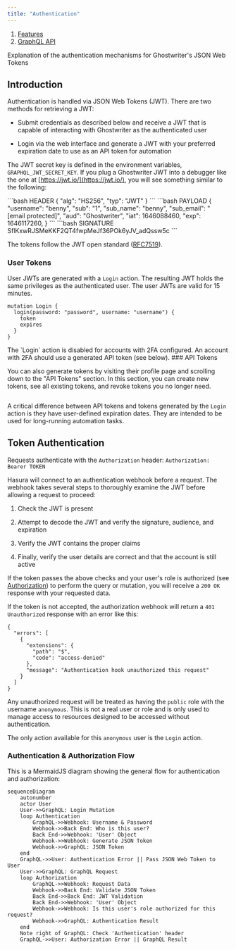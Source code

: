 ```yaml
---
title: "Authentication"
---
```


1. [Features](/features)
2. [GraphQL API](/features/graphql-api)

Explanation of the authentication mechanisms for Ghostwriter's JSON Web Tokens

## Introduction

Authentication is handled via JSON Web Tokens (JWT). There are two methods for retrieving a JWT:

* Submit credentials as described below and receive a JWT that is capable of interacting with Ghostwriter as the authenticated user

* Login via the web interface and generate a JWT with your preferred expiration date to use as an API token for automation

The JWT secret key is defined in the environment variables, `GRAPHQL_JWT_SECRET_KEY`. If you plug a Ghostwriter JWT into a debugger like the one at [https://jwt.io/](https://jwt.io/), you will see something similar to the following:

<CodeGroup>
  ```bash HEADER
  {
    "alg": "HS256",
    "typ": "JWT"
  }
  ```
</CodeGroup>

<CodeGroup>
  ```bash PAYLOAD
  {
    "username": "benny",
    "sub": "1",
    "sub_name": "benny",
    "sub_email": "[email protected]",
    "aud": "Ghostwriter",
    "iat": 1646088460,
    "exp": 1646117260,
  }
  ```
</CodeGroup>

<CodeGroup>
  ```bash SIGNATURE
  SflKxwRJSMeKKF2QT4fwpMeJf36POk6yJV_adQssw5c
  ```
</CodeGroup>

The tokens follow the JWT open standard ([RFC7519](https://datatracker.ietf.org/doc/html/rfc7519)).

### User Tokens

User JWTs are generated with a `Login` action. The resulting JWT holds the same privileges as the authenticated user. The user JWTs are valid for 15 minutes.

```
mutation Login {
  login(password: "password", username: "username") {
    token
    expires
  }
}
```
<Note>
The `Login` action is disabled for accounts with 2FA configured. An account with 2FA should use a generated API token (see below).
</Note>
### API Tokens

You can also generate tokens by visiting their profile page and scrolling down to the "API Tokens" section. In this section, you can create new tokens, see all existing tokens, and revoke tokens you no longer need.

<Frame>
  <img src="/images/features/image-59.avif" alt=""/>
</Frame>

A critical difference between API tokens and tokens generated by the `Login` action is they have user-defined expiration dates. They are intended to be used for long-running automation tasks.

## Token Authentication

Requests authenticate with the `Authorization` header: `Authorization: Bearer TOKEN`

Hasura will connect to an authentication webhook before a request. The webhook takes several steps to thoroughly examine the JWT before allowing a request to proceed:

1. Check the JWT is present

2. Attempt to decode the JWT and verify the signature, audience, and expiration

3. Verify the JWT contains the proper claims

4. Finally, verify the user details are correct and that the account is still active

If the token passes the above checks and your user's role is authorized (see [Authorization](/features/access-authentication-and-session-controls/role-based-access-controls)) to perform the query or mutation, you will receive a `200 OK` response with your requested data.

If the token is not accepted, the authorization webhook will return a `401 Unauthorized` response with an error like this:

```
{
  "errors": [
    {
      "extensions": {
        "path": "$",
        "code": "access-denied"
      },
      "message": "Authentication hook unauthorized this request"
    }
  ]
}
```

Any unauthorized request will be treated as having the `public` role with the username `anonymous`. This is not a real user or role and is only used to manage access to resources designed to be accessed without authentication.

The only action available for this `anonymous` user is the `Login` action.

### Authentication & Authorization Flow

This is a MermaidJS diagram showing the general flow for authentication and authorization:

```mermaid
sequenceDiagram
    autonumber
    actor User
    User->>GraphQL: Login Mutation
    loop Authentication
        GraphQL->>Webhook: Username & Password
        Webhook->>Back End: Who is this user?
        Back End->>Webhook: 'User' Object
        Webhook->>Webhook: Generate JSON Token
        Webhook->>GraphQL: JSON Token
    end
    GraphQL->>User: Authentication Error || Pass JSON Web Token to User
    User->>GraphQL: GraphQL Request
    loop Authorization
        GraphQL->>Webhook: Request Data
        Webhook->>Back End: Validate JSON Token
        Back End->>Back End: JWT Validation
        Back End->>Webhook: 'User' Object
        Webhook->>Webhook: Is this user's role authorized for this request?
        Webhook->>GraphQL: Authentication Result
    end
    Note right of GraphQL: Check 'Authentication' header
    GraphQL->>User: Authorization Error || GraphQL Result
  ```
